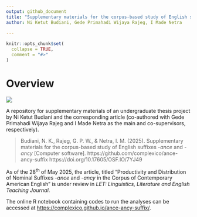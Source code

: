```yaml
---
output: github_document
title: "Supplementary materials for the corpus-based study of English suffixes -*ance* and -*ancy*"
author: Ni Ketut Budiani, Gede Primahadi Wijaya Rajeg, I Made Netra
  
---
```


<!-- README.md is generated from README.Rmd. Please edit that file -->

```r
knitr::opts_chunk$set(
  collapse = TRUE,
  comment = "#>"
)
```

# Overview

<!-- badges: start -->
[![](https://img.shields.io/badge/doi-10.17605/OSF.IO/7YJ49-blue.svg)](https://doi.org/10.17605/OSF.IO/7YJ49)
<!-- badges: end -->

A repository for supplementary materials of an undergraduate thesis project by Ni Ketut Budiani and the corresponding article (co-authored with Gede Primahadi Wijaya Rajeg and I Made Netra as the main and co-supervisors, respectively).

> Budiani, N. K., Rajeg, G. P. W., & Netra, I. M. (2025). Supplementary materials for the corpus-based study of English suffixes -*ance* and -*ancy* [Computer software]. https://github.com/complexico/ance-ancy-suffix https://doi.org/10.17605/OSF.IO/7YJ49

As of the 28^th^ of May 2025, the article, titled "Productivity and Distribution of Nominal Suffixes -*ance* and -*ancy* in the Corpus of Contemporary American English" is under review in *LET: Linguistics, Literature and English Teaching Journal*.

The online R notebook containing codes to run the analyses can be accessed at [https://complexico.github.io/ance-ancy-suffix/](https://complexico.github.io/ance-ancy-suffix/).
